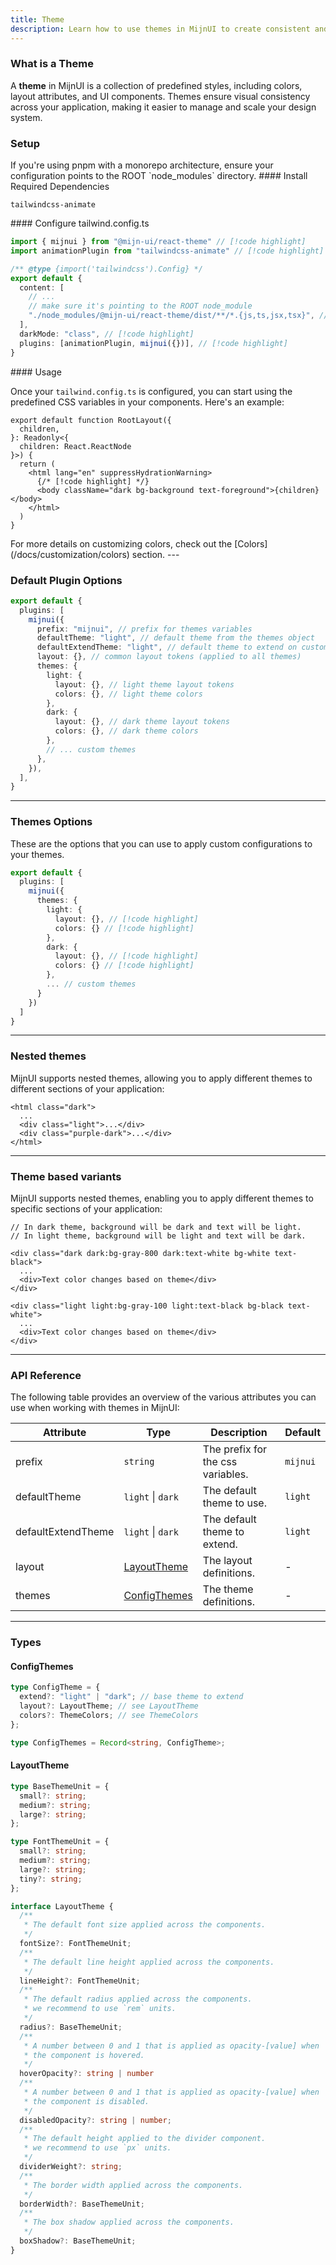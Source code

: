 ```yaml
---
title: Theme
description: Learn how to use themes in MijnUI to create consistent and visually appealing user interfaces.
---
```



### What is a Theme

A **theme** in MijnUI is a collection of predefined styles, including colors, layout attributes, and UI components. Themes ensure visual consistency across your application, making it easier to manage and scale your design system.

### Setup

<Alert color="info" title="Note:">
If you're using pnpm with a monorepo architecture, ensure your configuration points to the ROOT `node_modules` directory.
</Alert>

<Steps>
  <Step>
  #### Install Required Dependencies

  ```package-install
  tailwindcss-animate
  ```
  </Step>
  
  <Step>
  #### Configure tailwind.config.ts

```ts title="tailwind.config.ts"
import { mijnui } from "@mijn-ui/react-theme" // [!code highlight]
import animationPlugin from "tailwindcss-animate" // [!code highlight]

/** @type {import('tailwindcss').Config} */
export default {
  content: [
    // ...
    // make sure it's pointing to the ROOT node_module
    "./node_modules/@mijn-ui/react-theme/dist/**/*.{js,ts,jsx,tsx}", // [!code highlight]
  ],
  darkMode: "class", // [!code highlight]
  plugins: [animationPlugin, mijnui({})], // [!code highlight]
}
```

  </Step>

  <Step>
  #### Usage

  Once your `tailwind.config.ts` is configured, you can start using the predefined CSS variables in your components. Here's an example:

  ```tsx
  export default function RootLayout({
    children,
  }: Readonly<{
    children: React.ReactNode
  }>) {
    return (
      <html lang="en" suppressHydrationWarning>
        {/* [!code highlight] */}
        <body className="dark bg-background text-foreground">{children}</body>
      </html>
    )
  }
  ```
    
  <Alert title="Note:">
    For more details on customizing colors, check out the [Colors](/docs/customization/colors) section.
  </Alert>


  </Step>
</Steps>
---

### Default Plugin Options

```ts
export default {
  plugins: [
    mijnui({
      prefix: "mijnui", // prefix for themes variables
      defaultTheme: "light", // default theme from the themes object
      defaultExtendTheme: "light", // default theme to extend on custom themes
      layout: {}, // common layout tokens (applied to all themes)
      themes: {
        light: {
          layout: {}, // light theme layout tokens
          colors: {}, // light theme colors
        },
        dark: {
          layout: {}, // dark theme layout tokens
          colors: {}, // dark theme colors
        },
        // ... custom themes
      },
    }),
  ],
}
```

---

### Themes Options

These are the options that you can use to apply custom configurations to your themes.

```ts
export default {
  plugins: [
    mijnui({
      themes: {
        light: {
          layout: {}, // [!code highlight]
          colors: {} // [!code highlight]
        },
        dark: {
          layout: {}, // [!code highlight]
          colors: {} // [!code highlight]
        },
        ... // custom themes
      }
    })
  ]
}
```

---

### Nested themes

MijnUI supports nested themes, allowing you to apply different themes to different sections of your application:

```tsx
<html class="dark">
  ...
  <div class="light">...</div>
  <div class="purple-dark">...</div>
</html>
```

---

### Theme based variants

MijnUI supports nested themes, enabling you to apply different themes to specific sections of your application:

```tsx
// In dark theme, background will be dark and text will be light. 
// In light theme, background will be light and text will be dark.

<div class="dark dark:bg-gray-800 dark:text-white bg-white text-black">
  ...
  <div>Text color changes based on theme</div>
</div>

<div class="light light:bg-gray-100 light:text-black bg-black text-white">
  ...
  <div>Text color changes based on theme</div>
</div>
```

---

### API Reference

The following table provides an overview of the various attributes you can use when working
with themes in MijnUI:

| Attribute          | Type                          | Description                                                                                                     | Default  |
| ------------------ | ----------------------------- | --------------------------------------------------------------------------------------------------------------- | -------- |
| prefix             | `string`                      | The prefix for the css variables.                                                                               | `mijnui` |
| defaultTheme       | `light` \| `dark`             | The default theme to use.                                                                                       | `light`  |
| defaultExtendTheme | `light` \| `dark`             | The default theme to extend.                                                                                    | `light`  |
| layout             | [LayoutTheme](#layouttheme)   | The layout definitions.                                                                                         | -        |
| themes             | [ConfigThemes](#configthemes) | The theme definitions.                                                                                          | -        |

---

### Types

#### ConfigThemes

```ts
type ConfigTheme = {
  extend?: "light" | "dark"; // base theme to extend
  layout?: LayoutTheme; // see LayoutTheme
  colors?: ThemeColors; // see ThemeColors
};

type ConfigThemes = Record<string, ConfigTheme>;
```

#### LayoutTheme

```ts
type BaseThemeUnit = {
  small?: string;
  medium?: string;
  large?: string;
};

type FontThemeUnit = {
  small?: string;
  medium?: string;
  large?: string;
  tiny?: string;
};

interface LayoutTheme {
  /**
   * The default font size applied across the components.
   */
  fontSize?: FontThemeUnit;
  /**
   * The default line height applied across the components.
   */
  lineHeight?: FontThemeUnit;
  /**
   * The default radius applied across the components.
   * we recommend to use `rem` units.
   */
  radius?: BaseThemeUnit;
  /**
   * A number between 0 and 1 that is applied as opacity-[value] when
   * the component is hovered.
   */
  hoverOpacity?: string | number
  /**
   * A number between 0 and 1 that is applied as opacity-[value] when
   * the component is disabled.
   */
  disabledOpacity?: string | number;
  /**
   * The default height applied to the divider component.
   * we recommend to use `px` units.
   */
  dividerWeight?: string;
  /**
   * The border width applied across the components.
   */
  borderWidth?: BaseThemeUnit;
  /**
   * The box shadow applied across the components.
   */
  boxShadow?: BaseThemeUnit;
}
```
